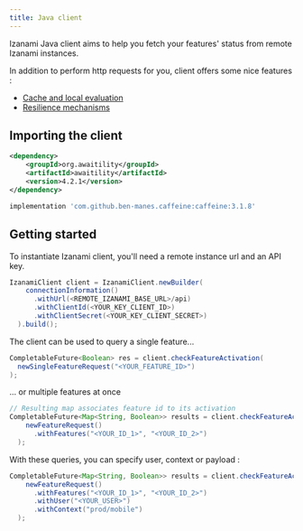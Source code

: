 ```yaml
---
title: Java client
---
```



Izanami Java client aims to help you fetch your features' status from remote Izanami instances.

In addition to perform http requests for you, client offers some nice features :

- [Cache and local evaluation](./01-cache.mdx)
- [Resilience mechanisms](./02-error-handling.mdx)

## Importing the client

<Tabs>
  <TabItem value="maven" label="Maven" default>

```xml
<dependency>
    <groupId>org.awaitility</groupId>
    <artifactId>awaitility</artifactId>
    <version>4.2.1</version>
</dependency>
```

  </TabItem>
  <TabItem value="gradle" label="Gradle">

```gradle
implementation 'com.github.ben-manes.caffeine:caffeine:3.1.8'
```

  </TabItem>
</Tabs>

## Getting started

To instantiate Izanami client, you'll need a remote instance url and an API key.

```java
IzanamiClient client = IzanamiClient.newBuilder(
    connectionInformation()
      .withUrl(<REMOTE_IZANAMI_BASE_URL>/api)
      .withClientId(<YOUR_KEY_CLIENT_ID>)
      .withClientSecret(<YOUR_KEY_CLIENT_SECRET>)
  ).build();
```

The client can be used to query a single feature...

```java
CompletableFuture<Boolean> res = client.checkFeatureActivation(
  newSingleFeatureRequest("<YOUR_FEATURE_ID>")
);
```

... or multiple features at once

```java
// Resulting map associates feature id to its activation
CompletableFuture<Map<String, Boolean>> results = client.checkFeatureActivations(
    newFeatureRequest()
      .withFeatures("<YOUR_ID_1>", "<YOUR_ID_2>")
  );
```

With these queries, you can specify user, context or payload :

```java
CompletableFuture<Map<String, Boolean>> results = client.checkFeatureActivations(
    newFeatureRequest()
      .withFeatures("<YOUR_ID_1>", "<YOUR_ID_2>")
      .withUser("<YOUR_USER>")
      .withContext("prod/mobile")
  );
```
